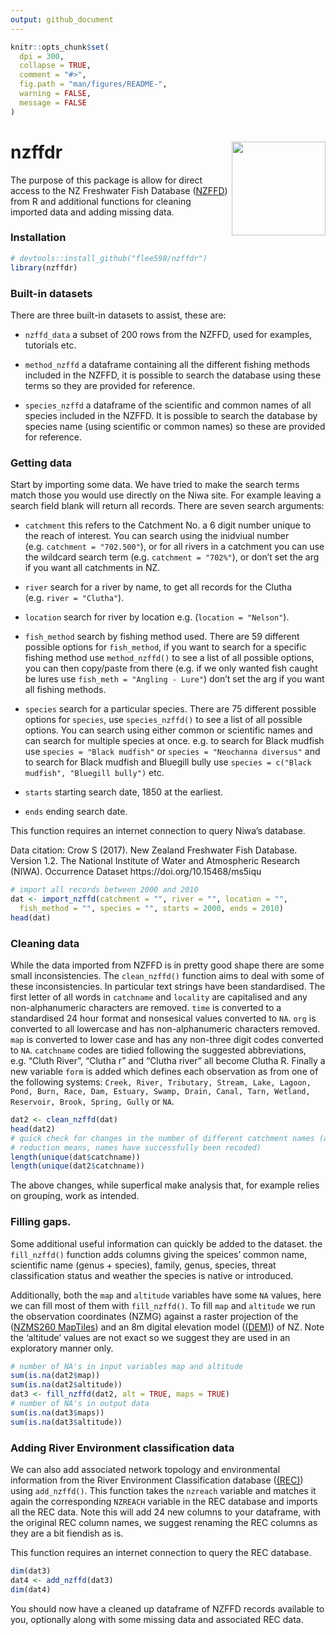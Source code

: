 ```yaml
---
output: github_document
---
```


```r
knitr::opts_chunk$set(
  dpi = 300,
  collapse = TRUE,
  comment = "#>",
  fig.path = "man/figures/README-",
  warning = FALSE,
  message = FALSE 
)
```

# nzffdr <img src='man/figures/nzffdr_hex.png' align="right" height="150" /></a>


<!-- badges: start -->
<!-- badges: end -->



The purpose of this package is allow for direct access to the NZ Freshwater Fish Database ([NZFFD](https://nzffdms.niwa.co.nz/search)) from R and additional functions for cleaning imported data and adding missing data. 

### Installation
```r
# devtools::install_github("flee598/nzffdr")
library(nzffdr)
```

### Built-in datasets 
There are three built-in datasets to assist, these are:
  
  * `nzffd_data` a subset of 200 rows from the NZFFD, used for examples, tutorials etc. 

* `method_nzffd` a dataframe containing all the different fishing methods included in the NZFFD, it is possible to search the database using these terms so they are provided for reference. 

* `species_nzffd` a dataframe of the scientific and common names of all species included in the NZFFD. It is possible to search the database by species name (using scientific or common names) so these are provided for reference.


### Getting data
Start by importing some data. We have tried to make the search terms match those you would use directly on the Niwa site. For example leaving a search field blank will return all records. There are seven search arguments:
  
  * `catchment` this  refers to the Catchment No. a 6 digit number unique to the reach of interest. You can search using the inidviual number (e.g. `catchment = "702.500"`), or for all rivers in a catchment you can use the wildcard search term (e.g. `catchment = "702%"`), or don't set the arg if you want all catchments in NZ.
    
* `river` search for a river by name, to get all records for the Clutha (e.g. `river = "Clutha"`).
    
* `location` search for river by location e.g. (`location = "Nelson"`).
    
* `fish_method` search by fishing method used. There are 59 different possible options for `fish_method`, if you want to search for a specific fishing method use `method_nzffd()` to see a list of all possible options, you can then copy/paste from there (e.g. if we only wanted fish caught be lures use `fish_meth = "Angling - Lure"`) don't set the arg if you want all fishing methods. 

* `species` search for a particular species. There are 75 different possible options for `species`, use `species_nzffd()` to see a list of all possible options. You can search using either common or scientific names and can search for multiple species at once. e.g. to search for Black mudfish use `species = "Black mudfish"` or `species = "Neochanna diversus"` and to search for Black mudfish and Bluegill bully use `species = c("Black mudfish", "Bluegill bully")` etc. 

* `starts` starting search date, 1850 at the earliest.

* `ends` ending search date. 

This function requires an internet connection to query Niwa's database.

Data citation: Crow S (2017). New Zealand Freshwater Fish Database. Version 1.2. The National Institute of Water and Atmospheric Research (NIWA). Occurrence Dataset https://doi.org/10.15468/ms5iqu

```r
# import all records between 2000 and 2010
dat <- import_nzffd(catchment = "", river = "", location = "", 
  fish_method = "", species = "", starts = 2000, ends = 2010)
head(dat)
```

### Cleaning data
While the data imported from NZFFD is in pretty good shape there are some small inconsistencies. The `clean_nzffd()` function aims to deal with some of these inconsistencies. In particular text strings have been standardised. The first letter of all words in `catchname` and `locality` are capitalised and any non-alphanumeric characters are removed. `time` is converted to a standardised 24 hour format and nonsesical values converted to `NA`. `org` is converted to all lowercase and has non-alphanumeric characters removed. `map` is converted to lower case and has any non-three digit codes converted to `NA`. `catchname` codes are tidied following the suggested abbreviations, e.g. "Cluth River", "Clutha r" and "Clutha river" all become Clutha R. Finally a new variable `form` is added which defines each observation as from one of the following systems: `Creek, River, Tributary, Stream, Lake, Lagoon, Pond, Burn, Race, Dam, Estuary, Swamp, Drain, Canal, Tarn, Wetland, Reservoir, Brook, Spring, Gully` or `NA`. 

```r
dat2 <- clean_nzffd(dat)
head(dat2)
# quick check for changes in the number of different catchment names (a 
# reduction means, names have successfully been recoded)
length(unique(dat$catchname))
length(unique(dat2$catchname))
```

The above changes, while superfical make analysis that, for example relies on grouping, work as intended.


### Filling gaps.


Some additional useful information can quickly be added to the dataset. the `fill_nzffd()` function adds columns giving the speices' common name, scientific name (genus + species), family, genus, species, threat classification status and weather the species is native or introduced.

Additionally, both the `map` and `altitude` variables have some `NA` values, here we can fill most of them with `fill_nzffd()`. To fill `map` and `altitude` we run the observation coordinates (NZMG) against a raster projection of the ([NZMS260 MapTiles](https://koordinates.com/layer/413-nzms-260-map-series-index/)) and an 8m digital elevation model ([(DEM)](https://data.linz.govt.nz/layer/51768-nz-8m-digital-elevation-model-2012/)) of NZ. Note the 'altitude' values are not exact so we suggest they are used in an exploratory manner only.  


```r
# number of NA's in input variables map and altitude
sum(is.na(dat2$map))
sum(is.na(dat2$altitude))
dat3 <- fill_nzffd(dat2, alt = TRUE, maps = TRUE)
# number of NA's in output data
sum(is.na(dat3$maps))
sum(is.na(dat3$altitude))
```

  
### Adding River Environment classification data
We can also add associated network topology and environmental information from the River Environment Classification database ([(REC)](https://data.mfe.govt.nz/layer/51845-river-environment-classification-new-zealand-2010-deprecated/)) using `add_nzffd()`. This function takes the `nzreach` variable and matches it again the corresponding `NZREACH` variable in the REC database and imports all the REC data. Note this will add 24 new columns to your dataframe, with the original REC column names, we suggest renaming the REC columns as they are a bit fiendish as is. 

This function requires an internet connection to query the REC database. 

```r
dim(dat3)
dat4 <- add_nzffd(dat3)
dim(dat4)
```

You should now have a cleaned up dataframe of NZFFD records available to you, optionally along with some missing data and associated REC data.